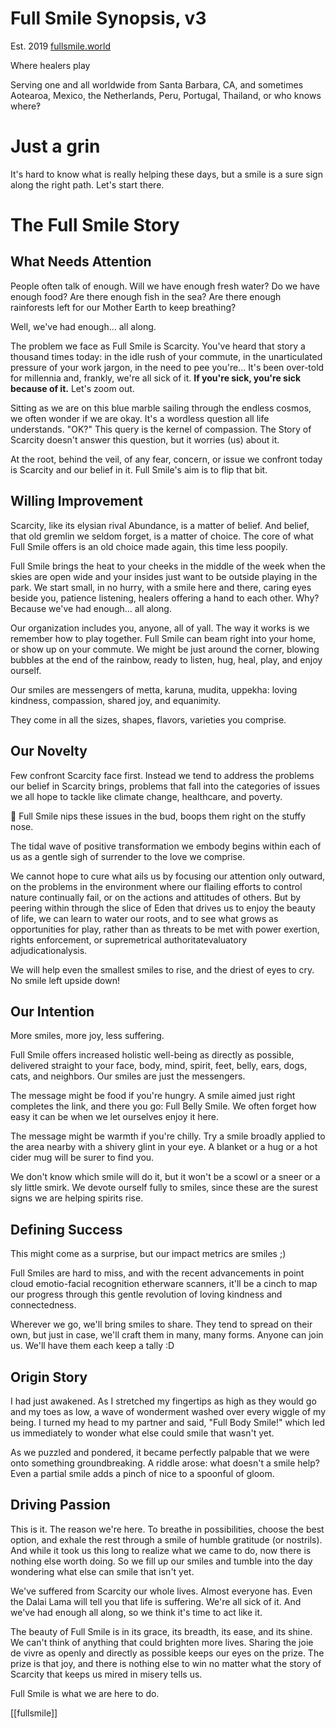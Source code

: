 # Full Smile Synopsis, v3

Est. 2019
[fullsmile.world](https://fullsmile.world)

Where healers play

Serving one and all worldwide from Santa Barbara, CA, and sometimes Aotearoa, Mexico, the Netherlands, Peru, Portugal, Thailand, or who knows where‽

# Just a grin

It's hard to know what is really helping these days, but a smile is a sure sign along the right path. Let's start there.

# The Full Smile Story

## What Needs Attention

People often talk of enough. Will we have enough fresh water? Do we have enough food? Are there enough fish in the sea? Are there enough rainforests left for our Mother Earth to keep breathing?

Well, we've had enough... all along.

The problem we face as Full Smile is Scarcity. You've heard that story a thousand times today: in the idle rush of your commute, in the unarticulated pressure of your work jargon, in the need to pee you're... It's been over-told for millennia and, frankly, we're all sick of it. **If you're sick, you're sick because of it.** Let's zoom out.

Sitting as we are on this blue marble sailing through the endless cosmos, we often wonder if we are okay. It's a wordless question all life understands. "OK?" This query is the kernel of compassion. The Story of Scarcity doesn't answer this question, but it worries (us) about it.

At the root, behind the veil, of any fear, concern, or issue we confront today is Scarcity and our belief in it. Full Smile's aim is to flip that bit.

## Willing Improvement

Scarcity, like its elysian rival Abundance, is a matter of belief. And belief, that old gremlin we seldom forget, is a matter of choice. The core of what Full Smile offers is an old choice made again, this time less poopily.

Full Smile brings the heat to your cheeks in the middle of the week when the skies are open wide and your insides just want to be outside playing in the park. We start small, in no hurry, with a smile here and there, caring eyes beside you, patience listening, healers offering a hand to each other. Why? Because we've had enough… all along.

Our organization includes you, anyone, all of yall. The way it works is we remember how to play together. Full Smile can beam right into your home, or show up on your commute. We might be just around the corner, blowing bubbles at the end of the rainbow, ready to listen, hug, heal, play, and enjoy ourself.

Our smiles are messengers of metta, karuna, mudita, uppekha: loving kindness, compassion, shared joy, and equanimity.

They come in all the sizes, shapes, flavors, varieties you comprise.

## Our Novelty

Few confront Scarcity face first. Instead we tend to address the problems our belief in Scarcity brings, problems that fall into the categories of issues we all hope to tackle like climate change, healthcare, and poverty.

🌹 Full Smile nips these issues in the bud, boops them right on the stuffy nose.

The tidal wave of positive transformation we embody begins within each of us as a gentle sigh of surrender to the love we comprise.

We cannot hope to cure what ails us by focusing our attention only outward, on the problems in the environment where our flailing efforts to control nature continually fail, or on the actions and attitudes of others. But by peering within through the slice of Eden that drives us to enjoy the beauty of life, we can learn to water our roots, and to see what grows as opportunities for play, rather than as threats to be met with power exertion, rights enforcement, or supremetrical authoritatevaluatory adjudicationalysis.

We will help even the smallest smiles to rise, and the driest of eyes to cry. No smile left upside down!

## Our Intention

More smiles, more joy, less suffering.

Full Smile offers increased holistic well-being as directly as possible, delivered straight to your face, body, mind, spirit, feet, belly, ears, dogs, cats, and neighbors. Our smiles are just the messengers.

The message might be food if you're hungry. A smile aimed just right completes the link, and there you go: Full Belly Smile. We often forget how easy it can be when we let ourselves enjoy it here.

The message might be warmth if you're chilly. Try a smile broadly applied to the area nearby with a shivery glint in your eye. A blanket or a hug or a hot cider mug will be surer to find you.

We don't know which smile will do it, but it won't be a scowl or a sneer or a sly little smirk. We devote ourself fully to smiles, since these are the surest signs we are helping spirits rise.

## Defining Success

This might come as a surprise, but our impact metrics are smiles ;)

Full Smiles are hard to miss, and with the recent advancements in point cloud emotio-facial recognition etherware scanners, it'll be a cinch to map our progress through this gentle revolution of loving kindness and connectedness.

Wherever we go, we'll bring smiles to share. They tend to spread on their own, but just in case, we'll craft them in many, many forms. Anyone can join us. We'll have them each keep a tally :D

## Origin Story

I had just awakened. As I stretched my fingertips as high as they would go and my toes as low, a wave of wonderment washed over every wiggle of my being. I turned my head to my partner and said, "Full Body Smile!" which led us immediately to wonder what else could smile that wasn't yet.

As we puzzled and pondered, it became perfectly palpable that we were onto something groundbreaking. A riddle arose: what doesn't a smile help? Even a partial smile adds a pinch of nice to a spoonful of gloom.

## Driving Passion

This is it. The reason we're here. To breathe in possibilities, choose the best option, and exhale the rest through a smile of humble gratitude (or nostrils). And while it took us this long to realize what we came to do, now there is nothing else worth doing. So we fill up our smiles and tumble into the day wondering what else can smile that isn't yet.

We've suffered from Scarcity our whole lives. Almost everyone has. Even the Dalai Lama will tell you that life is suffering. We're all sick of it. And we've had enough all along, so we think it's time to act like it.

The beauty of Full Smile is in its grace, its breadth, its ease, and its shine. We can't think of anything that could brighten more lives. Sharing the joie de vivre as openly and directly as possible keeps our eyes on the prize. The prize is that joy, and there is nothing else to win no matter what the story of Scarcity that keeps us mired in misery tells us.

Full Smile is what we are here to do.

[[fullsmile]]
